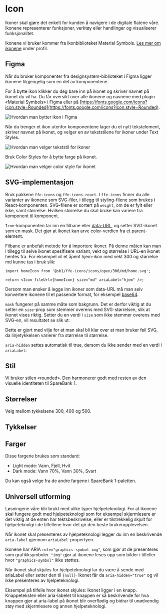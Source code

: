 
<Meta of={IconStories} />

# Icon

Ikoner skal gjøre det enkelt for kunden å navigere i de digitale flatene våre. Ikonene representerer funksjoner, verktøy eller handlinger og visualiserer funksjonalitet.

Ikonene vi bruker kommer fra ikonbiblioteket Material Symbols. [Les mer om ikonene](https://design.sparebank1.no/profil/ikoner/) under profil.


## Figma

Når du bruker komponenter fra designsystem-biblioteket i Figma ligger ikonene tilgjengelig som en del av komponentene.

For å bytte ikon klikker du deg bare inn på ikonet og skriver navnet på ikonet du vil ha. Du får oversikt over alle ikonene og navnene med plugin «Material Symbols»
i Figma eller på [https://fonts.google.com/icons?icon.style=Rounded](https://fonts.google.com/icons?icon.style=Rounded).

<img src={bytteIkonSrc} alt="Hvordan man bytter ikon i Figma" />

Når du trenger et ikon utenfor komponentene lager du et nytt tekstelement, skriver navnet på ikonet, og velger en av tekststilene for ikoner under Text Styles.

<img src={velgerTextStilSrc} alt="Hvordan man velger tekststil for ikoner" />

Bruk Color Styles for å bytte farge på ikonet.

<img src={velgerColorSrc} alt="Hvordan man velger color style for ikonet" />

## SVG-implementasjon

Bruk pakkene `ffe-icons` og `ffe-icons-react`. I `ffe-icons` finner du alle varianter av ikonene som SVG-filer, i tillegg til styling-filene som brukes i React-komponenten.
SVG-filene er sortert på `weight`, om de er fylt eller ikke, samt størrelse. Hvilken størrelse du skal bruke kan variere fra komponent til komponent.

`Icon`-komponenten tar inn en filbane eller [data-URL](https://developer.mozilla.org/en-US/docs/Web/HTTP/Basics_of_HTTP/Data_URLs), og setter SVG-ikonet som en mask. Det gjør at ikonet kan arve color-verdien fra et parent-element.

Filbane er anbefalt metode for å importere ikoner. På denne måten kan man i tillegg til selve ikonet spesifisere variant, vekt og størrelse i URL-en ikonet hentes fra.
For eksempel vil et åpent hjem-ikon med vekt 300 og størrelse md kunne tas i bruk slik:

```
import homeIcon from '@sb1/ffe-icons/icons/open/300/md/home.svg';

return <Icon fileUrl={homeIcon} size="md" ariaLabel="hjem" />;
```

Dersom man ønsker å legge inn ikoner som data-URL må man selv konvertere ikonene til et passende format, for eksempel [base64](https://developer.mozilla.org/en-US/docs/Glossary/Base64).


<Canvas of={IconStories.Standard} />
<Controls of={IconStories.Standard} />

`mask` fungerer på samme måte som bakgrunn. Det er derfor viktig at du setter en `size`-prop som stemmer overens med SVG-størrelsen, slik at ikonet vises riktig.
Setter du en verdi i `size` som ikke stemmer overens med SVG-en, vil resultatet se slik ut:

<Canvas of={IconStories.WrongSize} />

Dette er gjort med vilje for at man skal bli klar over at man bruker feil SVG, da linjetykkelsen varierer fra størrelse til størrelse.

`aria-hidden` settes automatisk til true, dersom du ikke sender med en verdi i `ariaLabel`:

<Canvas of={IconStories.NoAriaLabel} />

## Stil

Vi bruker stilen «rounded». Den harmonerer godt med resten av den visuelle identiteten til SpareBank 1.

## Størrelser

Velg mellom tykkelsene 300, 400 og 500.

<Canvas of={IconStories.Sizes} />

## Tykkelser

<Canvas of={IconStories.Weights} />

## Farger

Disse fargene brukes som standard:

* Light mode: Vann, Fjell, Hvit
* Dark mode: Vann 70%, Vann 30%, Svart

Du kan også velge fra de andre fargene i SpareBank 1-paletten.

## Universell utforming

Løsningene våre blir brukt med ulike typer hjelpeteknologi. For at ikonene skal fungere godt med hjelpeteknologi som for
eksempel skjermlesere er det viktig at de enten har tektsbeskrivelse, eller er tilstrekkelig skjult for hjelpeteknolgi i
de tilfellene hvor det gir den beste brukeropplevelsen.

Når ikonet skal presenteres av hjelpeteknologi legger du inn en beskrivende `aria-label` gjennom `ariaLabel`-propertyen.

Ikonene har ARIA `role="graphics-symbol img"`, som gjør at de presenteres som grafikksymboler. `"img"` gjør at ikonene leses
opp som bilder i tilfeller hvor `"graphics-symbol"` ikke støttes.

Når ikonet skal skjules for hjelpeteknologi lar du være å sende med ariaLabel eller setter den til `{null}`·
Ikonet får da `aria-hidden="true"` og vil ikke presenteres av hjelpeteknologi.

Eksempel på tilfelle hvor ikonet skjules: Ikonet ligger i en knapp. Knappeteksten eller aria-labelet til knappen er så
beskrivende for hva knappen gjør at aria-label på ikonet blir overflødig og bidrar til unødvendig støy med skjermlesere
og annen hjelpeteknologi.

<Canvas of={IconStories.UniversellUtforming} />
